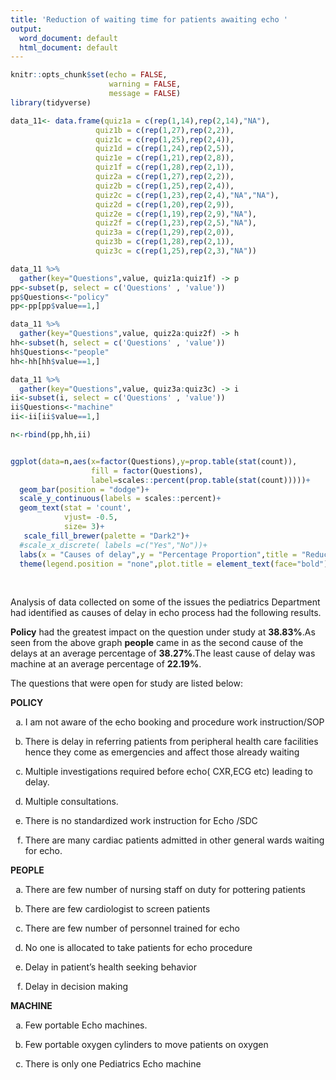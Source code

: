 ```yaml
---
title: 'Reduction of waiting time for patients awaiting echo '
output:
  word_document: default
  html_document: default
---
```


```r
knitr::opts_chunk$set(echo = FALSE,
                      warning = FALSE,
                      message = FALSE)
library(tidyverse)
```

```r
data_11<- data.frame(quiz1a = c(rep(1,14),rep(2,14),"NA"),
                   quiz1b = c(rep(1,27),rep(2,2)),
                   quiz1c = c(rep(1,25),rep(2,4)),
                   quiz1d = c(rep(1,24),rep(2,5)),
                   quiz1e = c(rep(1,21),rep(2,8)),
                   quiz1f = c(rep(1,28),rep(2,1)),
                   quiz2a = c(rep(1,27),rep(2,2)),
                   quiz2b = c(rep(1,25),rep(2,4)),
                   quiz2c = c(rep(1,23),rep(2,4),"NA","NA"),
                   quiz2d = c(rep(1,20),rep(2,9)),
                   quiz2e = c(rep(1,19),rep(2,9),"NA"),
                   quiz2f = c(rep(1,23),rep(2,5),"NA"),
                   quiz3a = c(rep(1,29),rep(2,0)),
                   quiz3b = c(rep(1,28),rep(2,1)),
                   quiz3c = c(rep(1,25),rep(2,3),"NA"))
```

```r
data_11 %>%
  gather(key="Questions",value, quiz1a:quiz1f) -> p
pp<-subset(p, select = c('Questions' , 'value'))
pp$Questions<-"policy"
pp<-pp[pp$value==1,]

data_11 %>%
  gather(key="Questions",value, quiz2a:quiz2f) -> h
hh<-subset(h, select = c('Questions' , 'value'))
hh$Questions<-"people"
hh<-hh[hh$value==1,]

data_11 %>%
  gather(key="Questions",value, quiz3a:quiz3c) -> i
ii<-subset(i, select = c('Questions' , 'value'))
ii$Questions<-"machine"
ii<-ii[ii$value==1,]

n<-rbind(pp,hh,ii)


ggplot(data=n,aes(x=factor(Questions),y=prop.table(stat(count)),
                  fill = factor(Questions),
                  label=scales::percent(prop.table(stat(count)))))+
  geom_bar(position = "dodge")+
  scale_y_continuous(labels = scales::percent)+
  geom_text(stat = 'count',
            vjust= -0.5,
            size= 3)+
   scale_fill_brewer(palette = "Dark2")+
  #scale_x_discrete( labels =c("Yes","No"))+
  labs(x = "Causes of delay",y = "Percentage Proportion",title = "Reduction of waiting time \n for patients awaiting echo")+
  theme(legend.position = "none",plot.title = element_text(face="bold"))
```

<br> 

Analysis of data collected on some of the issues the pediatrics Department had identified as causes of delay in echo process had the following results.

**Policy** had the greatest impact on the question under study at **38.83%**.As seen from the above graph **people** came in as the second cause of the delays at an average percentage of **38.27%**.The least  cause of delay was machine at an average percentage of **22.19%**.

The questions that were open for study  are listed below:

**POLICY**

a) I am not aware of the echo booking and procedure work instruction/SOP

b) There is delay in referring patients from peripheral health care facilities hence they come as emergencies and affect those already waiting

c) Multiple investigations required before echo( CXR,ECG etc) leading to delay.

d) Multiple consultations.

e) There is no standardized work instruction for Echo /SDC

f) There are many cardiac patients admitted in other general wards waiting for echo.

**PEOPLE**

a) There are few number of nursing staff on duty for pottering patients

b) There are few cardiologist to screen patients

c) There are few number of personnel trained for echo 

d) No one is allocated to take patients for echo procedure

e) Delay in patient's health seeking behavior

f) Delay in decision making

**MACHINE**

a) Few portable Echo machines.

b) Few portable oxygen cylinders to move patients on oxygen

c) There is only one Pediatrics Echo machine

